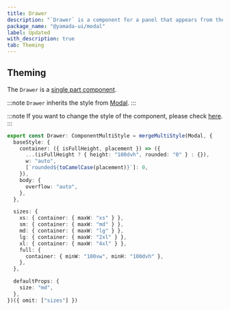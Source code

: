 ```yaml
---
title: Drawer
description: "`Drawer` is a component for a panel that appears from the edge of the screen."
package_name: "@yamada-ui/modal"
label: Updated
with_description: true
tab: Theming
---
```


## Theming

The `Drawer` is a [single part component](/styled-system/theming/component-styles#single-part-components).

:::note
`Drawer` inherits the style from [Modal](/components/overlay/modal).
:::

:::note
If you want to change the style of the component, please check [here](/styled-system/theming/customize-theme#changing-the-style-of-components).
:::

```ts
export const Drawer: ComponentMultiStyle = mergeMultiStyle(Modal, {
  baseStyle: {
    container: ({ isFullHeight, placement }) => ({
      ...(isFullHeight ? { height: "100dvh", rounded: "0" } : {}),
      w: "auto",
      [`rounded${toCamelCase(placement)}`]: 0,
    }),
    body: {
      overflow: "auto",
    },
  },

  sizes: {
    xs: { container: { maxW: "xs" } },
    sm: { container: { maxW: "md" } },
    md: { container: { maxW: "lg" } },
    lg: { container: { maxW: "2xl" } },
    xl: { container: { maxW: "4xl" } },
    full: {
      container: { minW: "100vw", minH: "100dvh" },
    },
  },

  defaultProps: {
    size: "md",
  },
})({ omit: ["sizes"] })
```
